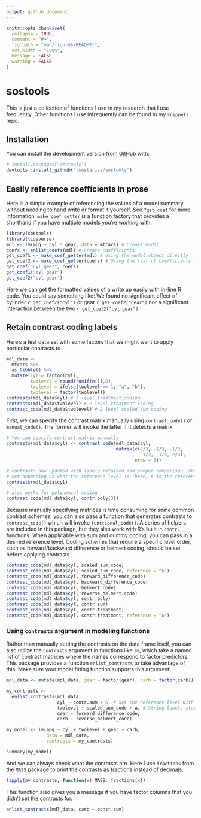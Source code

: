 ```yaml
---
output: github_document
---
```


<!-- README.md is generated from README.Rmd. Please edit that file -->

```r
knitr::opts_chunk$set(
  collapse = TRUE,
  comment = "#>",
  fig.path = "man/figures/README-",
  out.width = "100%",
  message = FALSE,
  warning = FALSE
)
```

# sostools

<!-- badges: start -->
<!-- badges: end -->

This is just a collection of functions I use in my research that I use
frequently. Other functions I use infrequently can be found in my `snippets`
repo.

## Installation

You can install the development version from [GitHub](https://github.com/) with:

``` r
# install.packages("devtools")
devtools::install_github("tsostarics/sostools")
```
## Easily reference coefficients in prose

Here is a simple example of referencing the values of a model summary
without needing to hand write or format it yourself. See `?get_coef` for more
information. `make_coef_getter` is a function factory that provides a shorthand
if you have multiple models you're working with.

```r
library(sostools)
library(tidyverse)
mdl <- lm(mpg ~ cyl * gear, data = mtcars) # Create model
coefs <- enlist_coefs(mdl) # Create coefficients
get_coef1 <- make_coef_getter(mdl) # Using the model object directly
get_coef2 <- make_coef_getter(coefs) # Using the list of coefficients we made
get_coef("cyl:gear", coefs)
get_coef1("cyl:gear")
get_coef2("cyl:gear")
```

Here we can get the formatted values of a write up easily with in-line R code.
You could say something like: We found no significant effect of cylinder 
`r get_coef2("cyl")` or gear `r get_coef2("gear")` nor a significant interaction
between the two `r get_coef2("cyl:gear")`.

## Retain contrast coding labels
Here's a test data set with some factors that we might want to apply
particular contrasts to.
```r
mdl_data <- 
  mtcars %>% 
  as_tibble() %>% 
  mutate(cyl = factor(cyl), 
         twolevel = round(runif(n()),0),
         twolevel = ifelse(twolevel == 1, "a", "b"),
         twolevel = factor(twolevel))
contrasts(mdl_data$cyl) # 3 level treatment coding
contrasts(mdl_data$twolevel) # 2 level treatment coding
contrast_code(mdl_data$twolevel) # 2 level scaled sum coding
```

First, we can specify the contrast matrix manually using `contrast_code()`
or `manual_code()`. The former will invoke the latter if it detects a matrix.

```r
# You can specify contrast matrix manually
contrasts(mdl_data$cyl) <- contrast_code(mdl_data$cyl,
                                         matrix(c(2/3, -1/3, -1/3,
                                                  -1/3, -1/3, 2/3),
                                                nrow = 3))

# contrasts now updated with labels retained and proper comparison labels
# set depending on what the reference level is (here, 6 is the reference)
contrasts(mdl_data$cyl) 

# also works for polynomial coding
contrast_code(mdl_data$cyl, contr.poly(3))
```

Because manually specifying matrices is time consuming for some common contrast
schemes, you can also pass a function that generates contrasts to `contrast_code()` 
which will invoke `functional_code()`. A series of helpers are included in this
package, but they also work with R's built in `contr.___` functions. When
applicable with sum and dummy coding, you can pass in a desired reference level.
Coding schemes that require a specific level order, such as forward/backward
difference or helmert coding, should be set before applying contrasts.
```r
contrast_code(mdl_data$cyl, scaled_sum_code)
contrast_code(mdl_data$cyl, scaled_sum_code, reference = "6")
contrast_code(mdl_data$cyl, forward_difference_code)
contrast_code(mdl_data$cyl, backward_difference_code)
contrast_code(mdl_data$cyl, helmert_code)
contrast_code(mdl_data$cyl, reverse_helmert_code)
contrast_code(mdl_data$cyl, contr.poly)
contrast_code(mdl_data$cyl, contr.sum)
contrast_code(mdl_data$cyl, contr.treatment)
contrast_code(mdl_data$cyl, contr.treatment, reference = "6")
```

### Using `contrasts` argument in modeling functions

Rather than manually setting the contrasts on the data frame itself, you can
also utilize the `contrasts` argument in functions like `lm`, which take a named
list of contrast matrices where the names correspond to factor predictors. This
package provides a function `enlist_contrasts` to take advantage of this. Make
sure your model fitting function supports this argument!

```r
mdl_data <- mutate(mdl_data, gear = factor(gear), carb = factor(carb))

my_contrasts <- 
  enlist_contrasts(mdl_data,
                   cyl ~ contr.sum + 6, # Set the reference level with + ___
                   twolevel ~ scaled_sum_code + a, # String labels stay unquoted
                   gear ~ forward_difference_code,
                   carb ~ reverse_helmert_code)

my_model <- lm(mpg ~ cyl + twolevel + gear + carb, 
               data = mdl_data,  
               contrasts = my_contrasts)

summary(my_model)
```

And we can always check what the contrasts are. Here I use `fractions` from the
`MASS` package to print the contrasts as fractions instead of decimals.

```r
lapply(my_contrasts, function(x) MASS::fractions(x))
```

This function also gives you a message if you have factor columns that you didn't
set the contrasts for.

```r
enlist_contrasts(mdl_data, carb ~ contr.sum)
```

